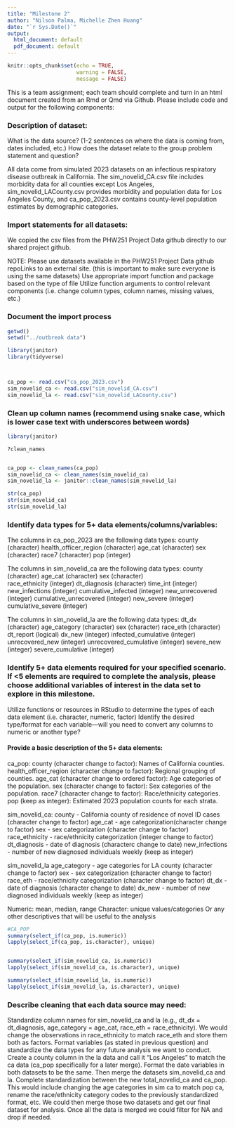 ```yaml
---
title: "Milestone 2"
author: "Nilson Palma, Michelle Zhen Huang"
date: "`r Sys.Date()`"
output:
  html_document: default
  pdf_document: default
---
```


```r
knitr::opts_chunk$set(echo = TRUE,
                      warning = FALSE,
                      message = FALSE)
```

This is a team assignment; each team should complete and turn in an html document created from an Rmd or Qmd via Github. Please include code and output for the following components:

### Description of dataset:

What is the data source? (1-2 sentences on where the data is coming from, dates included, etc.)
How does the dataset relate to the group problem statement and question?

All data come from simulated 2023 datasets on an infectious respiratory disease outbreak in California. The sim_novelid_CA.csv file includes morbidity data for all counties except Los Angeles, sim_novelid_LACounty.csv provides morbidity and population data for Los Angeles County, and ca_pop_2023.csv contains county-level population estimates by demographic categories.


### Import statements for all datasets:
We copied the csv files from the PHW251 Project Data github directly to our shared project github.

NOTE: Please use datasets available in the PHW251 Project Data github repoLinks to an external site. (this is important to make sure everyone is using the same datasets)
Use appropriate import function and package based on the type of file
Utilize function arguments to control relevant components (i.e. change column types, column names, missing values, etc.)

### Document the import process
```r
getwd()
setwd("../outbreak data")

library(janitor)
library(tidyverse)



ca_pop <- read.csv("ca_pop_2023.csv")
sim_novelid_ca <- read.csv("sim_novelid_CA.csv")
sim_novelid_la <- read.csv("sim_novelid_LACounty.csv")

```

### Clean up column names (recommend using snake case, which is lower case text with underscores between words)

```r

library(janitor)

?clean_names


ca_pop <- clean_names(ca_pop)
sim_novelid_ca <- clean_names(sim_novelid_ca)
sim_novelid_la <- janitor::clean_names(sim_novelid_la)

str(ca_pop)
str(sim_novelid_ca)
str(sim_novelid_la)

```

### Identify data types for 5+ data elements/columns/variables:


The columns in ca_pop_2023 are the following data types:
county (character)
health_officer_region (character)
age_cat (character)
sex (character)
race7 (character)
pop (integer)

The columns in sim_novelid_ca are the following data types:
county (character)
age_cat (character) 
sex (character)  
race_ethnicity (integer)
dt_diagnosis (character) 
time_int (integer)  
new_infections (integer)
cumulative_infected (integer)
new_unrecovered (integer)
cumulative_unrecovered (integer) 
new_severe (integer) 
cumulative_severe (integer)


The columns in sim_novelid_la are the following data types:
dt_dx (character)
age_category (character)
sex (character)
race_eth (character)
dt_report (logical)
dx_new (integer)
infected_cumulative (integer)
unrecovered_new (integer)
unrecovered_cumulative (integer)
severe_new (integer)
severe_cumulative (integer)

### Identify 5+ data elements required for your specified scenario. If <5 elements are required to complete the analysis, please choose additional variables of interest in the data set to explore in this milestone.
Utilize functions or resources in RStudio to determine the types of each data element (i.e. character, numeric, factor)
Identify the desired type/format for each variable—will you need to convert any columns to numeric or another type? 

#### Provide a basic description of the 5+ data elements:

ca_pop:
county (character change to factor): Names of California counties.
health_officer_region (character change to factor): Regional grouping of counties.
age_cat (character change to ordered factor): Age categories of the population.
sex (character change to factor): Sex categories of the population.
race7 (character change to factor): Race/ethnicity categories.
pop (keep as integer): Estimated 2023 population counts for each strata.

sim_novelid_ca:
county - California county of residence of novel ID cases (character change to factor)
age_cat - age categorization(character change to factor) 
sex - sex categorization (character change to factor)  
race_ethnicity - race/ethnicity categorization (integer change to factor)
dt_diagnosis - date of diagnosis (characterc change to date) 
new_infections - number of new diagnosed individuals weekly (keep as integer)

sim_novelid_la
age_category - age categories for LA county (character change to factor)
sex - sex categorization (character change to factor)
race_eth - race/ethnicity categorization (character change to factor)
dt_dx - date of diagnosis (character change to date)
dx_new - number of new diagnosed individuals weekly (keep as integer)

Numeric: mean, median, range
Character: unique values/categories
Or any other descriptives that will be useful to the analysis

```r

#CA_POP
summary(select_if(ca_pop, is.numeric))
lapply(select_if(ca_pop, is.character), unique)


summary(select_if(sim_novelid_ca, is.numeric))
lapply(select_if(sim_novelid_ca, is.character), unique)

summary(select_if(sim_novelid_la, is.numeric))
lapply(select_if(sim_novelid_la, is.character), unique)

```


### Describe cleaning that each data source may need:

Standardize column names for sim_novelid_ca and la (e.g., dt_dx = dt_diagnosis, age_category = age_cat, race_eth = race_ethnicity).
We would change the observations in race_ethnicity to match race_eth and store them both as factors.
Format variables (as stated in previous question) and standardize the data types for any future analysis we want to conduct.
Create a county column in the la data and call it “Los Angeles” to match the ca data (ca_pop specifically for a later merge).
Format the date variables in both datasets to be the same.
Then merge the datasets sim_novelid_ca and la.
Complete standardization between the new total_novelid_ca and ca_pop.
This would include changing the age categories in sim ca to match pop ca, rename the  race/ethnicity category codes to the previously standardized format, etc.
We could then merge those two datasets and get our final dataset for analysis.
Once all the data is merged we could filter for NA and drop if needed.

